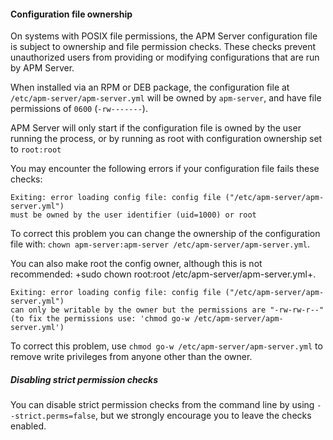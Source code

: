 

<div id="apm-config-file-ownership"></div>

#### Configuration file ownership

On systems with POSIX file permissions,
the APM Server configuration file is subject to ownership and file permission checks.
These checks prevent unauthorized users from providing or modifying configurations that are run by APM Server.

When installed via an RPM or DEB package,
the configuration file at `/etc/apm-server/apm-server.yml` will be owned by `apm-server`,
and have file permissions of `0600` (`-rw-------`).

APM Server will only start if the configuration file is owned by the user running the process,
or by running as root with configuration ownership set to `root:root`

You may encounter the following errors if your configuration file fails these checks:

```systemd
Exiting: error loading config file: config file ("/etc/apm-server/apm-server.yml")
must be owned by the user identifier (uid=1000) or root
```

To correct this problem you can change the ownership of the configuration file with:
`chown apm-server:apm-server /etc/apm-server/apm-server.yml`.

You can also make root the config owner, although this is not recommended:
+sudo chown root:root /etc/apm-server/apm-server.yml+.

```systemd
Exiting: error loading config file: config file ("/etc/apm-server/apm-server.yml")
can only be writable by the owner but the permissions are "-rw-rw-r--"
(to fix the permissions use: 'chmod go-w /etc/apm-server/apm-server.yml')
```

To correct this problem, use `chmod go-w /etc/apm-server/apm-server.yml` to
remove write privileges from anyone other than the owner.

<div id="disabling_strict_permission_checks"></div>

##### Disabling strict permission checks

You can disable strict permission checks from the command line by using
`--strict.perms=false`, but we strongly encourage you to leave the checks enabled.